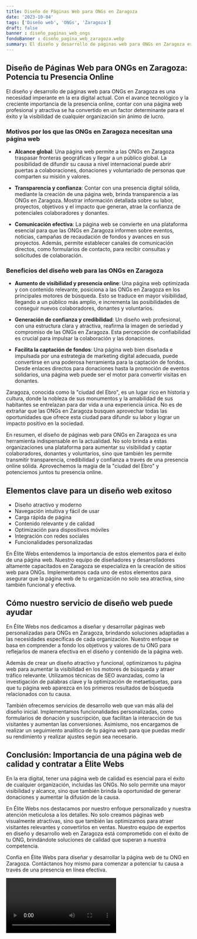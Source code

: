 ```yaml
---
title: Diseño de Páginas Web para ONGs en Zaragoza
date: '2023-10-04'
tags: ['Diseño web', 'ONGs', 'Zaragoza']
draft: false
banner : diseño_paginas_web_ongs
fondoBanner : diseño_pagina_web_zaragoza.webp
summary: El diseño y desarrollo de páginas web para ONGs en Zaragoza es una necesidad imperante en la era digital actual. Con el avance tecnológico y la creciente importancia de la presencia online, contar con una página web profesional y atractiva se ha convertido en un factor determinante para el éxito y la visibilidad de cualquier organización sin ánimo de lucro.
---
```


## Diseño de Páginas Web para ONGs en Zaragoza: Potencia tu Presencia Online

El diseño y desarrollo de páginas web para ONGs en Zaragoza es una necesidad imperante en la era digital actual. Con el avance tecnológico y la creciente importancia de la presencia online, contar con una página web profesional y atractiva se ha convertido en un factor determinante para el éxito y la visibilidad de cualquier organización sin ánimo de lucro.

### Motivos por los que las ONGs en Zaragoza necesitan una página web

- **Alcance global**: Una página web permite a las ONGs en Zaragoza traspasar fronteras geográficas y llegar a un público global. La posibilidad de difundir su causa a nivel internacional puede abrir puertas a colaboraciones, donaciones y voluntariado de personas que comparten su misión y valores.

- **Transparencia y confianza**: Contar con una presencia digital sólida, mediante la creación de una página web, brinda transparencia a las ONGs en Zaragoza. Mostrar información detallada sobre su labor, proyectos, objetivos y el impacto que generan, atrae la confianza de potenciales colaboradores y donantes.

- **Comunicación efectiva**: La página web se convierte en una plataforma esencial para que las ONGs en Zaragoza informen sobre eventos, noticias, campañas de recaudación de fondos y avances en sus proyectos. Además, permite establecer canales de comunicación directos, como formularios de contacto, para recibir consultas y solicitudes de colaboración.

### Beneficios del diseño web para las ONGs en Zaragoza

- **Aumento de visibilidad y presencia online**: Una página web optimizada y con contenido relevante, posiciona a las ONGs en Zaragoza en los principales motores de búsqueda. Esto se traduce en mayor visibilidad, llegando a un público más amplio, e incrementa las posibilidades de conseguir nuevos colaboradores, donantes y voluntarios.

- **Generación de confianza y credibilidad**: Un diseño web profesional, con una estructura clara y atractiva, reafirma la imagen de seriedad y compromiso de las ONGs en Zaragoza. Esta percepción de confiabilidad es crucial para impulsar la colaboración y las donaciones.

- **Facilita la captación de fondos**: Una página web bien diseñada e impulsada por una estrategia de marketing digital adecuada, puede convertirse en una poderosa herramienta para la captación de fondos. Desde enlaces directos para donaciones hasta la promoción de eventos solidarios, una página web puede ser el motor para convertir visitas en donantes.

Zaragoza, conocida como la "ciudad del Ebro", es un lugar rico en historia y cultura, donde la nobleza de sus monumentos y la amabilidad de sus habitantes se entrelazan para dar vida a una experiencia única. No es de extrañar que las ONGs en Zaragoza busquen aprovechar todas las oportunidades que ofrece esta ciudad para difundir su labor y lograr un impacto positivo en la sociedad.

En resumen, el diseño de páginas web para ONGs en Zaragoza es una herramienta indispensable en la actualidad. No solo brinda a estas organizaciones una plataforma para aumentar su visibilidad y captar colaboradores, donantes y voluntarios, sino que también les permite transmitir transparencia, credibilidad y confianza a través de una presencia online sólida. Aprovechemos la magia de la "ciudad del Ebro" y potenciemos juntos tu presencia online.

<GifSeo />

<Cta />

## Elementos clave para un diseño web exitoso

- Diseño atractivo y moderno
- Navegación intuitiva y fácil de usar
- Carga rápida de página
- Contenido relevante y de calidad
- Optimización para dispositivos móviles
- Integración con redes sociales
- Funcionalidades personalizadas

En Élite Webs entendemos la importancia de estos elementos para el éxito de una página web. Nuestro equipo de diseñadores y desarrolladores altamente capacitados en Zaragoza se especializa en la creación de sitios web para ONGs. Implementamos cada uno de estos elementos para asegurar que la página web de tu organización no solo sea atractiva, sino también funcional y efectiva.

## Cómo nuestro servicio de diseño web puede ayudar

En Élite Webs nos dedicamos a diseñar y desarrollar páginas web personalizadas para ONGs en Zaragoza, brindando soluciones adaptadas a las necesidades específicas de cada organización. Nuestro enfoque se basa en comprender a fondo los objetivos y valores de tu ONG para reflejarlos de manera efectiva en el diseño y contenido de la página web.

Además de crear un diseño atractivo y funcional, optimizamos tu página web para aumentar la visibilidad en los motores de búsqueda y atraer tráfico relevante. Utilizamos técnicas de SEO avanzadas, como la investigación de palabras clave y la optimización de metaetiquetas, para que tu página web aparezca en los primeros resultados de búsqueda relacionados con tu causa.

También ofrecemos servicios de desarrollo web que van más allá del diseño inicial. Implementamos funcionalidades personalizadas, como formularios de donación y suscripción, que facilitan la interacción de tus visitantes y aumentan las conversiones. Asimismo, nos encargamos de realizar un seguimiento analítico de tu página web para que puedas medir su rendimiento y realizar ajustes según sea necesario.

## Conclusión: Importancia de una página web de calidad y contratar a Élite Webs

En la era digital, tener una página web de calidad es esencial para el éxito de cualquier organización, incluidas las ONGs. No solo permite una mayor visibilidad y alcance, sino que también brinda la oportunidad de generar donaciones y aumentar la difusión de la causa.

En Élite Webs nos destacamos por nuestro enfoque personalizado y nuestra atención meticulosa a los detalles. No solo creamos páginas web visualmente atractivas, sino que también las optimizamos para atraer visitantes relevantes y convertirlos en ventas. Nuestro equipo de expertos en diseño y desarrollo web en Zaragoza está comprometido con el éxito de tu ONG, brindándote soluciones de calidad que superan a nuestra competencia.

Confía en Élite Webs para diseñar y desarrollar la página web de tu ONG en Zaragoza. Contáctanos hoy mismo para comenzar a potenciar tu causa a través de una presencia en línea efectiva.

<Video />

<CtaBot job='ONGs' city='Zaragoza'/>

<Gmaps query='Zaragoza+españa+maps' />
